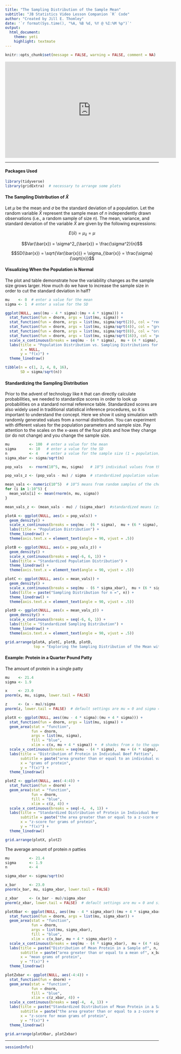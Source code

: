 ```yaml
---
title: "The Sampling Distribution of the Sample Mean"
subtitle: "JB Statistics Video Lesson Companion `R` Code"
author: "Created by Jill E. Thomley"
date: '`r format(Sys.time(), "%A, %B %d, %Y @ %I:%M %p")`'
output: 
  html_document: 
    theme: yeti
    highlight: textmate
---
```


```r
knitr::opts_chunk$set(message = FALSE, warning = FALSE, comment = NA)
```

<iframe width="560" height="315" src="https://www.youtube.com/embed/q50GpTdFYyI" frameborder="0" allow="accelerometer; autoplay; encrypted-media; gyroscope; picture-in-picture" allowfullscreen></iframe>

***
#### Packages Used

```r
library(tidyverse)
library(gridExtra)  # necessary to arrange some plots
```

#### The Sampling Distribution of $\bar{X}$

Let $\mu$ be the mean and $\sigma$ be the standard deviation of a population. Let the random variable $\bar{X}$ represent the sample mean of $n$ independently drawn observations (i.e., a random sample of size $n$). The mean, variance, and standard deviation of the variable $\bar{X}$ are given by the following expressions:


$$E(\bar{x}) = \mu_{\bar{x}} = \mu$$

$$Var(\bar{x}) = \sigma^2_{\bar{x}} = \frac{\sigma^2}{n}$$

$$SD(\bar{x}) = \sqrt{Var(\bar{x})} = \sigma_{\bar{x}} = \frac{\sigma}{\sqrt{n}}$$

#### Visualizing When the Population is Normal

The plot and table demonstrate how the variability changes as the sample size grows larger. How much do we have to increase the sample size in order to cut the standard deviation in half?

```r
mu    <- 0  # enter a value for the mean 
sigma <- 1  # enter a value for the SD

ggplot(NULL, aes((mu - 4 * sigma):(mu + 4 * sigma))) + 
  stat_function(fun = dnorm, args = list(mu, sigma)) +                           # population curve
  stat_function(fun = dnorm, args = list(mu, sigma/sqrt(2)), col = "red") +      # x-bar when n = 2
  stat_function(fun = dnorm, args = list(mu, sigma/sqrt(4)), col = "green") +    # x-bar when n = 4
  stat_function(fun = dnorm, args = list(mu, sigma/sqrt(8)), col = "orange") +   # x-bar when n = 8
  stat_function(fun = dnorm, args = list(mu, sigma/sqrt(16)), col = "purple") +  # x-bar when n = 8
  scale_x_continuous(breaks = seq(mu - (4 * sigma),  mu + (4 * sigma), sigma)) +
  labs(title = "Population Distribution vs. Sampling Distributions for n = 2, 4, 8, and 16", 
       x = NULL, 
       y = "f(x)") + 
  theme_linedraw()

tibble(n = c(1, 2, 4, 8, 16),
       SD = sigma/sqrt(n))
```

#### Standardizing the Sampling Distribution

Prior to the advent of technology like `R` that can directly calculate probabilities, we needed to standardize scores in order to look up probabilities on a standard normal reference table. Standardized scores are also widely used in traditional statistical inference procedures, so it is important to understand the concept. Here we show it using simulation with randomly generated values from a normal distribution. You can experiment with different values for the population parameters and sample size. Pay attention to the scales on the x-axes of the four plots and how they change (or do not change) and you change the sample size. 

```r
mu         <- 100  # enter a value for the mean 
sigma      <- 10   # enter a value for the SD
n          <- 4    # enter a value for the sample size (1 = population)
sigma_xbar <- sigma/sqrt(n)

pop_vals   <- rnorm(10^5, mu, sigma)   # 10^5 individual values from the population

pop_vals_z <- (pop_vals - mu) / sigma  # standardized population values (z-scores)

mean_vals <- numeric(10^5)  # 10^5 means from random samples of the chosen size n
for (i in 1:10^5) {
  mean_vals[i] <- mean(rnorm(n, mu, sigma))
}

mean_vals_z <- (mean_vals - mu) / (sigma_xbar)  #standardized means (zscores)

plotA <- ggplot(NULL, aes(x = pop_vals)) +
  geom_density() +
  scale_x_continuous(breaks = seq(mu - (6 * sigma),  mu + (6 * sigma), sigma)) +
  labs(title = "Population Distribution") +
  theme_linedraw() +
  theme(axis.text.x = element_text(angle = 90, vjust = .5))

plotB <- ggplot(NULL, aes(x = pop_vals_z)) +
  geom_density() +
  scale_x_continuous(breaks = seq(-6, 6, 1)) +
  labs(title = "Standardized Population Distribution") +
  theme_linedraw() +
  theme(axis.text.x = element_text(angle = 90, vjust = .5))

plotC <- ggplot(NULL, aes(x = mean_vals)) +
  geom_density() +
  scale_x_continuous(breaks = seq(mu - (6 * sigma_xbar),  mu + (6 * sigma_xbar), sigma_xbar)) +
  labs(title = paste("Sampling Distribution for n =", n)) +
  theme_linedraw() +
  theme(axis.text.x = element_text(angle = 90, vjust = .5))

plotD <- ggplot(NULL, aes(x = mean_vals_z)) +
  geom_density() +
  scale_x_continuous(breaks = seq(-6, 6, 1)) +
  labs(title = "Standardized Sampling Distribution") +
  theme_linedraw() +
  theme(axis.text.x = element_text(angle = 90, vjust = .5))

grid.arrange(plotA, plotC, plotB, plotD,
             top = "Exploring the Sampling Distribution of the Mean with Standardization")
```

#### Example: Protein in a Quarter Pound Patty

The amount of protein in a single patty

```r
mu    <- 21.4 
sigma <- 1.9

x     <- 23.0
pnorm(x, mu, sigma, lower.tail = FALSE)

z     <- (x - mu)/sigma
pnorm(z, lower.tail = FALSE)  # default settings are mu = 0 and sigma = 1

plotX <- ggplot(NULL, aes((mu - 4 * sigma):(mu + 4 * sigma))) +
  stat_function(fun = dnorm, args = list(mu, sigma)) +
  geom_area(stat = "function", 
            fun = dnorm, 
            args = list(mu, sigma), 
            fill = "blue", 
            xlim = c(x, mu + 4 * sigma)) +  # shades from x to the upper limit 
  scale_x_continuous(breaks = seq(mu - (4 * sigma),  mu + (4 * sigma), sigma)) +
  labs(title = "Distribution of Protein in Individual Beef Patties", 
       subtitle = paste("area greater than or equal to an individual value of", x),
       x = "grams of protein", 
       y = "f(x)") + 
  theme_linedraw()

plotZ <- ggplot(NULL, aes(-4:4)) +
  stat_function(fun = dnorm) +
  geom_area(stat = "function", 
            fun = dnorm, 
            fill = "blue", 
            xlim = c(z, 4)) +
  scale_x_continuous(breaks = seq(-4,  4, 1)) +
  labs(title = "Standardized Distribution of Protein in Individual Beef Patties", 
       subtitle = paste("the area greater than or equal to a z-score of", round(z, 2)),
       x = "z-score for grams of protein", 
       y = "f(x)") + 
  theme_linedraw()

grid.arrange(plotX, plotZ)
```

The average amount of protein $n$ patties

```r
mu         <- 21.4 
sigma      <- 1.9
n          <- 4

sigma_xbar <- sigma/sqrt(n)

x_bar      <- 23.0
pnorm(x_bar, mu, sigma_xbar, lower.tail = FALSE)

z_xbar     <- (x_bar - mu)/sigma_xbar
pnorm(z_xbar, lower.tail = FALSE)  # default settings are mu = 0 and sigma = 1

plotXbar <- ggplot(NULL, aes((mu - 4 * sigma_xbar):(mu + 4 * sigma_xbar))) +
  stat_function(fun = dnorm, args = list(mu, sigma_xbar)) +
  geom_area(stat = "function", 
            fun = dnorm, 
            args = list(mu, sigma_xbar), 
            fill = "blue", 
            xlim = c(x_bar, mu + 4 * sigma_xbar)) + 
  scale_x_continuous(breaks = seq(mu - (4 * sigma_xbar),  mu + (4 * sigma_xbar), sigma_xbar)) +
  labs(title = paste("Distribution of Mean Protein in a Sample of", n, "Beef Patties"), 
       subtitle = paste("area greater than or equal to a mean of", x_bar),
       x = "mean grams of protein", 
       y = "f(x)") + 
  theme_linedraw()

plotZxbar <- ggplot(NULL, aes(-4:4)) +
  stat_function(fun = dnorm) +
  geom_area(stat = "function", 
            fun = dnorm, 
            fill = "blue", 
            xlim = c(z_xbar, 4)) +
  scale_x_continuous(breaks = seq(-4,  4, 1)) +
  labs(title = paste("Standardized Distribution of Mean Protein in a Sample of", n, "Beef Patties"), 
       subtitle = paste("the area greater than or equal to a z-score of", round(z_xbar, 2)),
       x = "z-score for mean grams of protein", 
       y = "f(x)") + 
  theme_linedraw()

grid.arrange(plotXbar, plotZxbar)
```


***
```r
sessionInfo()
```
